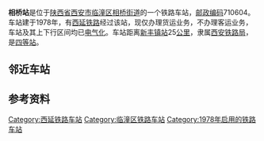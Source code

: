 {{noteTA
|1=zh-cn:始发车次; zh-hk:列車班次;
|2=zh-cn:车次; zh-hk:班次;
}}
{{Infobox China railway station
|车站名称 = 相桥站
|图片 = 
|图片介绍 = 
|其他名称 = 
|车站拼音 = Xiangqiao
|英文名称 = Xiangqiao Railway Station
|车站代码 = 40211<ref>{{cite book|title=中华人民共和国铁路车站代码（GB/T 10302-2010）|publisher=中国标准出版社|year=2010|isbn=155066140495|ignore-isbn-error=true|pages=40}}</ref>
|电报码 = XIY<ref>{{cite book|author=铁道部电子计算技术中心, 铁道部运输局|title=铁路车站站名代码表：TMIS使用|publisher=中国铁道出版社|location=北京|year=1998|isbn=9787113030995|pages=91}}</ref>
|拼音码 = XQI
|address = [[陕西省|陕西省]][[西安市|西安市]][[临潼区|临潼区]]
|coordinates = {{coord|34.635167|109.371578|display=inline,title}}
|归属 = [[西安铁路局|西安铁路局]]
|线路 = [[包西铁路|包西铁路]]
|车站等级 = [[四等站_(中铁)|四等站]]
}}
'''相桥站'''是位于[[陕西省|陕西省]][[西安市|西安市]][[临潼区|临潼区]][[相桥街道|相桥街道]]的一个铁路车站，[[邮政编码|邮政编码]]710604。车站建于1978年，有[[西延铁路|西延铁路]]经过该站，现仅办理货运业务，不办理客运业务，车站及其上下行区间均已[[电气化|电气化]]。车站距离[[新丰镇站|新丰镇站]]25[[公里|公里]]，隶属[[西安铁路局|西安铁路局]]，是[[四等站_(中铁)|四等站]]。

== 邻近车站 ==
{{start rail box|[[File:China_Railways.svg|16px]] [[中国铁路|中国铁路]]}}
{{s-inop|[[关山站_(陝西)|关山站]]|{{站|包头}}/{{站|包头西}}方向}}
{{s-line|[[包西铁路|包西铁路]]<br />相桥站}}
{{s-inop|[[昌寨站|昌寨站]]|{{站|新丰镇}}方向}}
{{end box}}

== 参考资料 ==
{{reflist}}
{{包西铁路}}
{{西延铁路}}
{{铁路车站小作品}}
{{陕西小作品}}

[[Category:西延铁路车站|Category:西延铁路车站]]
[[Category:临潼区铁路车站|Category:临潼区铁路车站]]
[[Category:1978年启用的铁路车站|Category:1978年启用的铁路车站]]